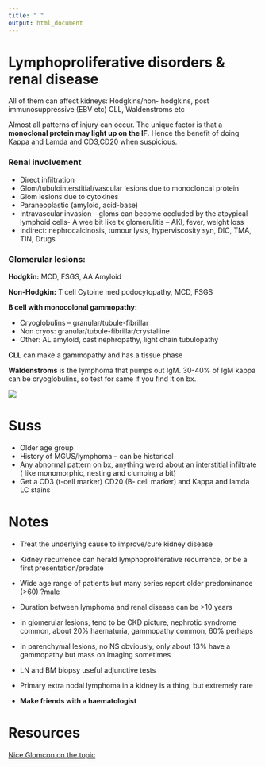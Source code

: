 ---
title: " "
output: html_document
---
# Lymphoproliferative disorders & renal disease

All of them can affect kidneys: Hodgkins/non- hodgkins, post immunosuppressive (EBV etc) CLL, Waldenstroms etc

Almost all patterns of injury can occur. The unique factor is that a **monoclonal protein may light up on the IF.** Hence the benefit of doing Kappa and Lamda and CD3,CD20 when suspicious.

### Renal involvement

-   Direct infiltration
-   Glom/tubulointerstitial/vascular lesions due to monocloncal protein
-   Glom lesions due to cytokines
-   Paraneoplastic (amyloid, acid-base)
-   Intravascular invasion – gloms can become occluded by the atpypical lymphoid cells- A wee bit like tx glomerulitis – AKI, fever, weight loss
-   Indirect: nephrocalcinosis, tumour lysis, hyperviscosity syn, DIC, TMA, TIN, Drugs


### Glomerular lesions:

**Hodgkin:** MCD, FSGS, AA Amyloid

**Non-Hodgkin:** T cell Cytoine med podocytopathy, MCD, FSGS

**B cell with monocolonal gammopathy:**

-   Cryoglobulins – granular/tubule-fibrillar
-   Non cryos: granular/tubule-fibrillar/crystalline
-   Other: AL amyloid, cast nephropathy, light chain tubulopathy

**CLL** can make a gammopathy and has a tissue phase

**Waldenstroms** is the lymphoma that pumps out IgM. 30-40% of IgM kappa can be cryoglobulins, so test for same if you find it on bx.

![](images/spectrum of lymphoproliferative.png)

# Suss

-   Older age group
-   History of MGUS/lymphoma – can be historical
-   Any abnormal pattern on bx, anything weird about an interstitial infiltrate ( like monomorphic, nesting and clumping a bit)
-   Get a CD3 (t-cell marker) CD20 (B- cell marker) and Kappa and lamda LC stains

# Notes

-   Treat the underlying cause to improve/cure kidney disease

-   Kidney recurrence can herald lymphoproliferative recurrence, or be a first presentation/predate

-   Wide age range of patients but many series report older predominance (\>60) ?male

-   Duration between lymphoma and renal disease can be \>10 years

-   In glomerular lesions, tend to be CKD picture, nephrotic syndrome common, about 20% haematuria, gammopathy common, 60% perhaps

-   In parenchymal lesions, no NS obviously, only about 13% have a gammopathy but mass on imaging sometimes

-   LN and BM biopsy useful adjunctive tests

-   Primary extra nodal lymphoma in a kidney is a thing, but extremely rare

-   **Make friends with a haematologist** 

# Resources

[Nice Glomcon on the topic](https://www.youtube.com/watch?v=xmF6K3-yygA)



